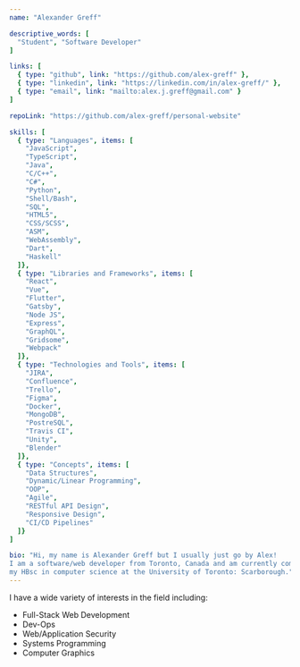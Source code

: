 ---
name: "Alexander Greff"

descriptive_words: [
  "Student", "Software Developer"
]

links: [
  { type: "github", link: "https://github.com/alex-greff" },
  { type: "linkedin", link: "https://linkedin.com/in/alex-greff/" },
  { type: "email", link: "mailto:alex.j.greff@gmail.com" }
]

repoLink: "https://github.com/alex-greff/personal-website"

skills: [
  { type: "Languages", items: [
    "JavaScript", 
    "TypeScript",
    "Java",
    "C/C++",
    "C#",
    "Python",
    "Shell/Bash",
    "SQL",
    "HTML5",
    "CSS/SCSS",
    "ASM",
    "WebAssembly",
    "Dart",
    "Haskell"
  ]},
  { type: "Libraries and Frameworks", items: [
    "React", 
    "Vue",
    "Flutter",
    "Gatsby",
    "Node JS",
    "Express",
    "GraphQL",
    "Gridsome",
    "Webpack"
  ]},
  { type: "Technologies and Tools", items: [
    "JIRA", 
    "Confluence",
    "Trello",
    "Figma",
    "Docker",
    "MongoDB",
    "PostreSQL",
    "Travis CI",
    "Unity",
    "Blender"
  ]},
  { type: "Concepts", items: [
    "Data Structures", 
    "Dynamic/Linear Programming",
    "OOP",
    "Agile",
    "RESTful API Design",
    "Responsive Design",
    "CI/CD Pipelines"
  ]}
]

bio: "Hi, my name is Alexander Greff but I usually just go by Alex! 
I am a software/web developer from Toronto, Canada and am currently completing
my HBsc in computer science at the University of Toronto: Scarborough."
---

I have a wide variety of interests in the field including:
* Full-Stack Web Development
* Dev-Ops
* Web/Application Security
* Systems Programming
* Computer Graphics